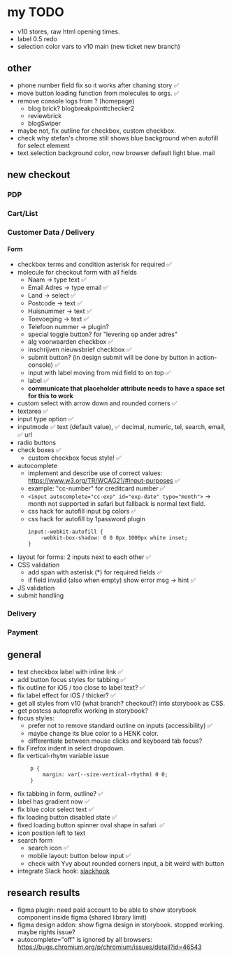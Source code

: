 
<Meta title="ToDo" />

# my TODO
- v10 stores, raw html opening times.
- label 0.5 redo
- selection color vars to v10 main (new ticket new branch)

## other
- phone number field fix so it works after chaning story ✅
- move button loading function from molecules to orgs. ✅
- remove console logs from ? (homepage)
    - blog brick? blogbreakpointtchecker2
    - reviewbrick
    - blogSwiper
- maybe not, fix outline for checkbox, custom checkbox.
- check why stefan's chrome still shows blue background when autofill for select element
- text selection background color, now browser default light blue. mail

## new checkout
### PDP
### Cart/List
### Customer Data / Delivery
#### Form
- checkbox terms and condition asterisk for required ✅
- molecule for checkout form with all fields
    - Naam -> type text  ✅
    - Email Adres -> type email  ✅
    - Land -> select  ✅
    - Postcode -> text  ✅
    - Huisnummer -> text  ✅
    - Toevoeging -> text  ✅
    - Telefoon nummer -> plugin?
    - special toggle button? for "levering op ander adres"
    - alg voorwaarden checkbox ✅
    - inschrijven nieuwsbrief checkbox ✅
    - submit button? (in design submit will be done by button in action-console)  ✅
    - input with label moving from mid field to on top ✅
    - label ✅
    - **communicate that placeholder attribute needs to have a space set for this to work**
- custom select with arrow down and rounded corners ✅
- textarea ✅
- input type option ✅
- inputmode ✅
    text (default value), ✅
    decimal,
    numeric,
    tel,
    search,
    email, ✅
    url
- radio buttons
- check boxes ✅
    - custom checkbox focus style! ✅
- autocomplete
    - implement and describe use of correct values: https://www.w3.org/TR/WCAG21/#input-purposes ✅
    - example: "cc-number" for creditcard number ✅
    - ```<input autocomplete="cc-exp" id="exp-date" type="month">``` -> month not supported in safari but fallback is normal text field.
    - css hack for autofill input bg colors ✅
    - css hack for autofill by 1password plugin
        ```
        input:-webkit-autofill {
            -webkit-box-shadow: 0 0 0px 1000px white inset;
        }
        ```
- layout for forms: 2 inputs next to each other ✅
- CSS validation
    - add span with asterisk (*) for required fields ✅
    - if field invalid (also when empty) show error msg -> hint ✅
- JS validation
- submit handling
### Delivery
### Payment

## general
- test checkbox label with inline link ✅
- add button focus styles for tabbing ✅
- fix outline for iOS / too close to label text? ✅
- fix label effect for iOS / thicker? ✅
- get all styles from v10 (what branch? checkout?) into storybook as CSS.
- get postcss autoprefix working in storybook?
- focus styles:
    - prefer not to remove standard outline on inputs (accessibility) ✅
    - maybe change its blue color to a HENK color.
    - differentiate between mouse clicks and keyboard tab focus?
- fix Firefox indent in select dropdown.
- fix vertical-rhytm variable issue
    ```
        p {
            margin: var(--size-vertical-rhythm) 0 0;
        }
    ```
- fix tabbing in form, outline? ✅
- label has gradient now ✅
- fix blue color select text ✅
- fix loading button disabled state ✅
- fixed loading button spinner oval shape in safari. ✅
- icon position left to text
- search form
    - search icon ✅
    - mobile layout: button below input ✅
    - check with Yvy about rounded corners input, a bit weird with button
- integrate Slack hook: [slackhook](https://www.chromatic.com/docs/integrations)

## research results
- figma plugin: need paid account to be able to show storybook component inside figma (shared library limit)
- figma design addon: show figma design in storybook. stopped working. maybe rights issue?
- autocomplete="off" is ignored by all browsers: https://bugs.chromium.org/p/chromium/issues/detail?id=46543